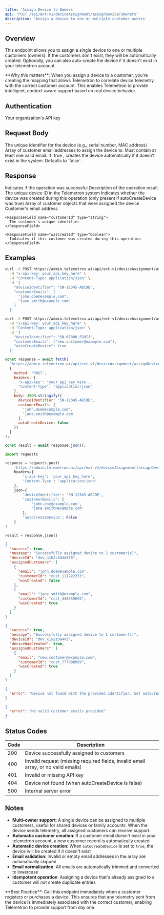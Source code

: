 ```yaml
---
title: 'Assign Device to Owners'
api: 'POST /api/ext-v1/deviceAssignment/assignDeviceToOwners'
description: 'Assign a device to one or multiple customer owners'
---
```


## Overview

This endpoint allows you to assign a single device to one or multiple customers (owners). If the customers don't exist, they will be automatically created. Optionally, you can also auto-create the device if it doesn't exist in your telemetron account.

<Info>
  **Why this matters**: When you assign a device to a customer, you're creating the mapping that allows Telemetron to correlate device telemetry with the correct customer account. This enables Telemetron to provide intelligent, context-aware support based on real device behavior.
</Info>

## Authentication

<ParamField header="x-api-key" type="string" required>
  Your organization's API key
</ParamField>

## Request Body

<ParamField body="deviceIdentifier" type="string" required>
  The unique identifier for the device (e.g., serial number, MAC address)
</ParamField>

<ParamField body="customerEmails" type="array" required>
  Array of customer email addresses to assign the device to. Must contain at least one valid email.
</ParamField>

<ParamField body="autoCreateDevice" type="boolean" default={false}>
  If `true`, creates the device automatically if it doesn't exist in the system. Defaults to `false`.
</ParamField>

## Response

<ResponseField name="success" type="boolean">
  Indicates if the operation was successful
</ResponseField>

<ResponseField name="message" type="string">
  Description of the operation result
</ResponseField>

<ResponseField name="deviceId" type="string">
  The unique device ID in the Telemetron system
</ResponseField>

<ResponseField name="deviceWasCreated" type="boolean">
  Indicates whether the device was created during this operation (only present if autoCreateDevice was true)
</ResponseField>

<ResponseField name="assignedCustomers" type="array">
  Array of customer objects that were assigned the device
  
  <Expandable title="Customer Object">
    <ResponseField name="email" type="string">
      Customer's email address
    </ResponseField>
    
    <ResponseField name="customerId" type="string">
      The customer's unique identifier
    </ResponseField>
    
    <ResponseField name="wasCreated" type="boolean">
      Indicates if this customer was created during this operation
    </ResponseField>
  </Expandable>
</ResponseField>

## Examples

<RequestExample>

```bash cURL - Assign to Existing Device
curl -X POST https://admin.telemetron.ai/api/ext-v1/deviceAssignment/assignDeviceToOwners \
  -H "x-api-key: your_api_key_here" \
  -H "Content-Type: application/json" \
  -d '{
    "deviceIdentifier": "SN-12345-ABCDE",
    "customerEmails": [
      "john.doe@example.com",
      "jane.smith@example.com"
    ]
  }'
```

```bash cURL - Auto-Create Device
curl -X POST https://admin.telemetron.ai/api/ext-v1/deviceAssignment/assignDeviceToOwners \
  -H "x-api-key: your_api_key_here" \
  -H "Content-Type: application/json" \
  -d '{
    "deviceIdentifier": "SN-67890-FGHIJ",
    "customerEmails": ["new.customer@example.com"],
    "autoCreateDevice": true
  }'
```

```javascript JavaScript
const response = await fetch(
  'https://admin.telemetron.ai/api/ext-v1/deviceAssignment/assignDeviceToOwners',
  {
    method: 'POST',
    headers: {
      'x-api-key': 'your_api_key_here',
      'Content-Type': 'application/json'
    },
    body: JSON.stringify({
      deviceIdentifier: 'SN-12345-ABCDE',
      customerEmails: [
        'john.doe@example.com',
        'jane.smith@example.com'
      ],
      autoCreateDevice: false
    })
  }
);

const result = await response.json();
```

```python Python
import requests

response = requests.post(
    'https://admin.telemetron.ai/api/ext-v1/deviceAssignment/assignDeviceToOwners',
    headers={
        'x-api-key': 'your_api_key_here',
        'Content-Type': 'application/json'
    },
    json={
        'deviceIdentifier': 'SN-12345-ABCDE',
        'customerEmails': [
            'john.doe@example.com',
            'jane.smith@example.com'
        ],
        'autoCreateDevice': False
    }
)

result = response.json()
```

</RequestExample>

<ResponseExample>

```json Success
{
  "success": true,
  "message": "Successfully assigned device to 2 customer(s)",
  "deviceId": "dev_a1b2c3d4e5f6",
  "assignedCustomers": [
    {
      "email": "john.doe@example.com",
      "customerId": "cust_111222333",
      "wasCreated": false
    },
    {
      "email": "jane.smith@example.com",
      "customerId": "cust_444555666",
      "wasCreated": true
    }
  ]
}
```

```json Success - With Auto-Created Device
{
  "success": true,
  "message": "Successfully assigned device to 1 customer(s)",
  "deviceId": "dev_x1y2z3w4v5",
  "deviceWasCreated": true,
  "assignedCustomers": [
    {
      "email": "new.customer@example.com",
      "customerId": "cust_777888999",
      "wasCreated": true
    }
  ]
}
```

```json Error - Device Not Found
{
  "error": "Device not found with the provided identifier. Set autoCreateDevice to true to create it automatically."
}
```

```json Error - Invalid Emails
{
  "error": "No valid customer emails provided"
}
```

</ResponseExample>

## Status Codes

| Code | Description |
|------|-------------|
| 200 | Device successfully assigned to customers |
| 400 | Invalid request (missing required fields, invalid email array, or no valid emails) |
| 401 | Invalid or missing API key |
| 404 | Device not found (when autoCreateDevice is false) |
| 500 | Internal server error |

## Notes

- **Multi-owner support**: A single device can be assigned to multiple customers, useful for shared devices or family accounts. When the device sends telemetry, all assigned customers can receive support.
- **Automatic customer creation**: If a customer email doesn't exist in your telemetron account, a new customer record is automatically created
- **Automatic device creation**: When `autoCreateDevice` is set to `true`, the device will be created if it doesn't exist
- **Email validation**: Invalid or empty email addresses in the array are automatically skipped
- **Email normalization**: All emails are automatically trimmed and converted to lowercase
- **Idempotent operation**: Assigning a device that's already assigned to a customer will not create duplicate entries

<Tip>
  **Best Practice**: Call this endpoint immediately when a customer registers or purchases a device. This ensures that any telemetry sent from the device is immediately associated with the correct customer, enabling Telemetron to provide support from day one.
</Tip>

